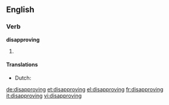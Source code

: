==English==

===Verb===
'''disapproving'''

# {{present participle of|disapprove}}

====Translations====
{{trans-top|present participle of disapprove}}
* Dutch: {{t-|nl|afkeurend}}
{{trans-mid}}
{{trans-bottom}}

[[de:disapproving]]
[[et:disapproving]]
[[el:disapproving]]
[[fr:disapproving]]
[[it:disapproving]]
[[vi:disapproving]]